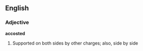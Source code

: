 ==English==

===Adjective===
'''accosted'''
# {{heraldry}} Supported on both sides by other charges; also, side by side